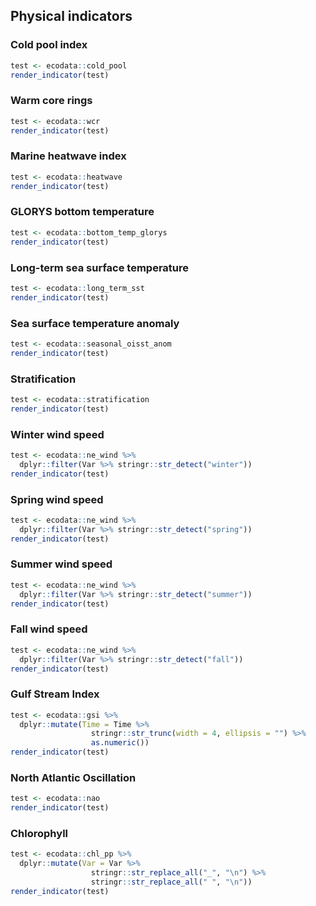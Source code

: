 ## Physical indicators

### Cold pool index
```r
test <- ecodata::cold_pool
render_indicator(test)
```

### Warm core rings
```r
test <- ecodata::wcr
render_indicator(test)
```

### Marine heatwave index
```r
test <- ecodata::heatwave
render_indicator(test)
```

### GLORYS bottom temperature
```r
test <- ecodata::bottom_temp_glorys
render_indicator(test)
```

### Long-term sea surface temperature
```r
test <- ecodata::long_term_sst
render_indicator(test)
```

### Sea surface temperature anomaly
```r
test <- ecodata::seasonal_oisst_anom 
render_indicator(test)
```

### Stratification
```r
test <- ecodata::stratification
render_indicator(test)
```

### Winter wind speed
```r
test <- ecodata::ne_wind %>%
  dplyr::filter(Var %>% stringr::str_detect("winter"))
render_indicator(test)
```

### Spring wind speed
```r
test <- ecodata::ne_wind %>%
  dplyr::filter(Var %>% stringr::str_detect("spring"))
render_indicator(test)
```

### Summer wind speed
```r
test <- ecodata::ne_wind %>%
  dplyr::filter(Var %>% stringr::str_detect("summer"))
render_indicator(test)
```

### Fall wind speed
```r
test <- ecodata::ne_wind %>%
  dplyr::filter(Var %>% stringr::str_detect("fall"))
render_indicator(test)
```

### Gulf Stream Index
```r
test <- ecodata::gsi %>%
  dplyr::mutate(Time = Time %>%
                  stringr::str_trunc(width = 4, ellipsis = "") %>%
                  as.numeric())
render_indicator(test)
```

### North Atlantic Oscillation
```r
test <- ecodata::nao
render_indicator(test)
```

### Chlorophyll
```r
test <- ecodata::chl_pp %>%
  dplyr::mutate(Var = Var %>%
                  stringr::str_replace_all("_", "\n") %>%
                  stringr::str_replace_all(" ", "\n"))
render_indicator(test)
```
